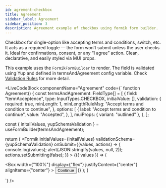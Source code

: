 ```yaml
---
id: agrement-checkbox
title: Agreement
sidebar_label: Agreement
sidebar_position: 3
description: Agreement example of checkbox using formik form builder.
---
```



Checkbox for single-option like accepting terms and conditions, switch, etc. It acts as a required toggle — the form won’t submit unless the user checks it. Ideal for confirmations, consent, or any “I agree” action. Clean, declarative, and easily styled via MUI props.

This example uses the `FormikFormBuilder` to render.
The field is validated using Yup and defined in termsAndAgreement config variable. Check [Validation Rules](/docs/getting-started/my-doc-configuration#validation-rules) for more detail.

<LiveCodeBlock
  componentName="Agreement"
  code={`
function Agreement() {
  const termsAndAgreement: FieldType[] = [
    {
      field: "termAcceptence",
      type: InputTypes.CHECKBOX,
      initialValue: [],
      validation: {
        required: true,
        minLength: 1,
        minLengthRuleMsg: "Accept terms and condition to continue",
      },
      options: [
        {
          label: "Accept terms and condition to continue",
          value: "Accepted",
        },
      ],
      muiProps: { variant: "outlined" },
    },
  ];

  const { initailValues, yupSchemaValidation } =
    useFormBuilder(termsAndAgreement);

  return (
    <Formik
      initialValues={initailValues}
      validationSchema={yupSchemaValidation}
      onSubmit={(values, actions) => {
        console.log(values);
        alert(JSON.stringify(values, null, 2));
        actions.setSubmitting(false);
      }}
    >
      {({ values }) => (
        <Form>
          <FormBuilder
            group="form"
            values={values}
            data-test="form"
            fields={termsAndAgreement}
          />
          <Box
            width={"100%"}
            display={"flex"}
            justifyContent={"center"}
            alignItems={"center"}
          >
            <Button variant="solid" type="submit">
              Continue
            </Button>
          </Box>
        </Form>
      )}
    </Formik>
  );
}


  `}
/>